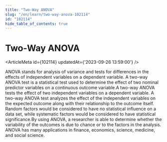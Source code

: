 ```yaml
---
title: "Two-Way ANOVA"
slug: "/en/learn/two-way-anova-102114"
id: "102114"
hide_table_of_contents: true
---
```



# Two-Way ANOVA

<ArticleMeta id={102114} updatedAt={'2023-09-26 13:59:00'} />
<div className='border-solid border-b border-t-0 my-4 border-[var(--ifm-color-gray-300)]' />

ANOVA stands for analysis of variance and tests for differences in the effects of independent variables on a dependent variable. A two-way ANOVA test is a statistical test used to determine the effect of two nominal predictor variables on a continuous outcome variable.A two-way ANOVA tests the effect of two independent variables on a dependent variable. A two-way ANOVA test analyzes the effect of the independent variables on the expected outcome along with their relationship to the outcome itself. Random factors would be considered to have no statistical influence on a data set, while systematic factors would be considered to have statistical significance.By using ANOVA, a researcher is able to determine whether the variability of the outcomes is due to chance or to the factors in the analysis. ANOVA has many applications in finance, economics, science, medicine, and social science.

